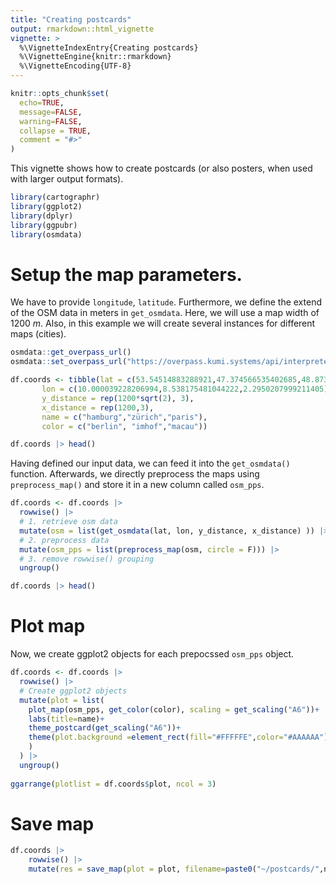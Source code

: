 ```yaml
---
title: "Creating postcards"
output: rmarkdown::html_vignette
vignette: >
  %\VignetteIndexEntry{Creating postcards}
  %\VignetteEngine{knitr::rmarkdown}
  %\VignetteEncoding{UTF-8}
---
```


```r
knitr::opts_chunk$set(
  echo=TRUE,
  message=FALSE,
  warning=FALSE,
  collapse = TRUE,
  comment = "#>"
)
```

This vignette shows how to create postcards (or also posters, when used with larger output formats).

```r
library(cartographr)
library(ggplot2)
library(dplyr)
library(ggpubr)
library(osmdata)
```

# Setup the map parameters.

We have to provide `longitude`, `latitude`. Furthermore, we define the extend of the OSM data in meters in `get_osmdata`. Here, we will use a map width of 1200 _m_. Also, in this example we will create several instances for different maps (cities).

```r
osmdata::get_overpass_url()
osmdata::set_overpass_url("https://overpass.kumi.systems/api/interpreter")

df.coords <- tibble(lat = c(53.54514883288921,47.374566535402685,48.873810503366016),
       lon = c(10.000039228206994,8.538175481044222,2.2950207999211405),
       y_distance = rep(1200*sqrt(2), 3),
       x_distance = rep(1200,3),
       name = c("hamburg","zürich","paris"),
       color = c("berlin", "imhof","macau"))

df.coords |> head()
```

Having defined our input data, we can feed it into the `get_osmdata()` function. Afterwards, we directly preprocess the maps using `preprocess_map()` and store it in a new column called `osm_pps`. 

```r
df.coords <- df.coords |> 
  rowwise() |>
  # 1. retrieve osm data
  mutate(osm = list(get_osmdata(lat, lon, y_distance, x_distance) )) |>
  # 2. preprocess data
  mutate(osm_pps = list(preprocess_map(osm, circle = F))) |>
  # 3. remove rowwise() grouping
  ungroup()

df.coords |> head()
```

# Plot map

Now, we create ggplot2 objects for each prepocssed `osm_pps` object. 

```r
df.coords <- df.coords |> 
  rowwise() |>
  # Create ggplot2 objects
  mutate(plot = list(
    plot_map(osm_pps, get_color(color), scaling = get_scaling("A6"))+
    labs(title=name)+
    theme_postcard(get_scaling("A6"))+ 
    theme(plot.background =element_rect(fill="#FFFFFE",color="#AAAAAA"))
    )
  ) |>
  ungroup()
           
ggarrange(plotlist = df.coords$plot, ncol = 3)
```

# Save map

```r
df.coords |> 
    rowwise() |>
    mutate(res = save_map(plot = plot, filename=paste0("~/postcards/",name,"_A6_",color,".pdf")))
```

